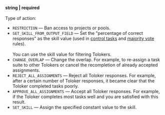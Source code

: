 **string \| required**<br/><br/>Type of action:

- `RESTRICTION` — Ban access to projects or pools.
- `SET_SKILL_FROM_OUTPUT_FIELD` — Set the "percentage of correct responses" as the skill value (used in [control tasks](/docs/api/goldenset) and [majority vote](/docs/api/mv) rules).<br/><br/>    You can use the skill value for filtering Tolokers.
- `CHANGE_OVERLAP` — Change the overlap. For example, to re-assign a task suite to other Tolokers or cancel the recompletion of already accepted assignments.
- `REJECT_ALL_ASSIGNMENTS` — Reject all Toloker responses. For example, after a certain number of Toloker responses, it became clear that the Toloker completed tasks poorly.
- `APPROVE_ALL_ASSIGNMENTS` — Accept all Toloker responses. For example, if the Toloker completes most tasks well and you are satisfied with this result.
- `SET_SKILL` — Assign the specified constant value to the skill.
